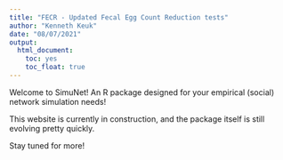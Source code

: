```yaml
---
title: "FECR - Updated Fecal Egg Count Reduction tests"
author: "Kenneth Keuk"
date: "08/07/2021"
output: 
  html_document: 
    toc: yes
    toc_float: true 
---
```


Welcome to SimuNet! An R package designed for your empirical (social) network simulation needs!  
  
This website is currently in construction, and the package itself is still evolving pretty quickly.  

Stay tuned for more!
